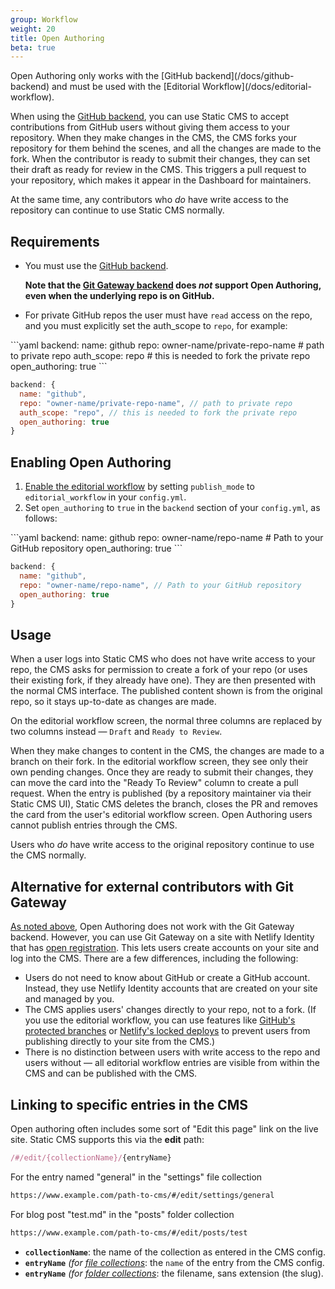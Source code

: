 ```yaml
---
group: Workflow
weight: 20
title: Open Authoring
beta: true
---
```


<Alert severity="warning">
  Open Authoring only works with the [GitHub backend](/docs/github-backend) and must be used with the [Editorial Workflow](/docs/editorial-workflow).
</Alert>

When using the [GitHub backend](/docs/github-backend), you can use Static CMS to accept contributions from GitHub users without giving them access to your repository. When they make changes in the CMS, the CMS forks your repository for them behind the scenes, and all the changes are made to the fork. When the contributor is ready to submit their changes, they can set their draft as ready for review in the CMS. This triggers a pull request to your repository, which makes it appear in the Dashboard for maintainers.

At the same time, any contributors who _do_ have write access to the repository can continue to use Static CMS normally.

## Requirements

- You must use the [GitHub backend](/docs/github-backend).

  **Note that the [Git Gateway backend](/docs/git-gateway-backend) does _not_ support Open Authoring, even when the underlying repo is on GitHub.**

- For private GitHub repos the user must have `read` access on the repo, and you must explicitly set the auth_scope to `repo`, for example:

<CodeTabs>
```yaml
backend:
  name: github
  repo: owner-name/private-repo-name # path to private repo
  auth_scope: repo # this is needed to fork the private repo
  open_authoring: true
```

```js
backend: {
  name: "github",
  repo: "owner-name/private-repo-name", // path to private repo
  auth_scope: "repo", // this is needed to fork the private repo
  open_authoring: true
}
```

</CodeTabs>

## Enabling Open Authoring

1. [Enable the editorial workflow](/docs/editorial-workflow) by setting `publish_mode` to `editorial_workflow` in your `config.yml`.
2. Set `open_authoring` to `true` in the `backend` section of your `config.yml`, as follows:

  <CodeTabs>
  ```yaml
  backend:
    name: github
    repo: owner-name/repo-name # Path to your GitHub repository
    open_authoring: true
  ```

  ```js
  backend: {
    name: "github",
    repo: "owner-name/repo-name", // Path to your GitHub repository
    open_authoring: true
  }
  ```

  </CodeTabs>

## Usage

When a user logs into Static CMS who does not have write access to your repo, the CMS asks for permission to create a fork of your repo (or uses their existing fork, if they already have one). They are then presented with the normal CMS interface. The published content shown is from the original repo, so it stays up-to-date as changes are made.

On the editorial workflow screen, the normal three columns are replaced by two columns instead — `Draft` and `Ready to Review`.

When they make changes to content in the CMS, the changes are made to a branch on their fork. In the editorial workflow screen, they see only their own pending changes. Once they are ready to submit their changes, they can move the card into the "Ready To Review" column to create a pull request. When the entry is published (by a repository maintainer via their Static CMS UI), Static CMS deletes the branch, closes the PR and removes the card from the user's editorial workflow screen. Open Authoring users cannot publish entries through the CMS.

Users who _do_ have write access to the original repository continue to use the CMS normally.

## Alternative for external contributors with Git Gateway

[As noted above](#requirements), Open Authoring does not work with the Git Gateway backend. However, you can use Git Gateway on a site with Netlify Identity that has [open registration](https://www.netlify.com/docs/identity/#adding-identity-users). This lets users create accounts on your site and log into the CMS. There are a few differences, including the following:

- Users do not need to know about GitHub or create a GitHub account. Instead, they use Netlify Identity accounts that are created on your site and managed by you.
- The CMS applies users' changes directly to your repo, not to a fork. (If you use the editorial workflow, you can use features like [GitHub's protected branches](https://help.github.com/en/articles/about-protected-branches) or [Netlify's locked deploys](https://www.netlify.com/docs/locked-deploys/) to prevent users from publishing directly to your site from the CMS.)
- There is no distinction between users with write access to the repo and users without — all editorial workflow entries are visible from within the CMS and can be published with the CMS.

## Linking to specific entries in the CMS

Open authoring often includes some sort of "Edit this page" link on the live site. Static CMS supports this via the **edit** path:

```js
/#/edit/{collectionName}/{entryName}
```

For the entry named "general" in the "settings" file collection

```html
https://www.example.com/path-to-cms/#/edit/settings/general
```

For blog post "test.md" in the "posts" folder collection

```html
https://www.example.com/path-to-cms/#/edit/posts/test
```

- **`collectionName`**: the name of the collection as entered in the CMS config.
- **`entryName`** _(for [file collections](/docs/collection-types/#file-collections)_: the `name` of the entry from the CMS config.
- **`entryName`** _(for [folder collections](/docs/collection-types/#folder-collections)_: the filename, sans extension (the slug).
